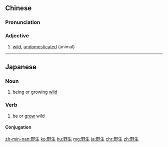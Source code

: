 ==Chinese==
{{zh-forms}}

===Pronunciation===
{{zh-pron
|m=yěshēng
|c=je5 saang1
|h=pfs=yâ-sâng
|mn=qz:iá-sng/tw,xm,zz:iá-seng/twvk:iá-seⁿ/twvt:iá-siⁿ
|cat=a
}}

===Adjective===
{{zh-adj}}

# [[wild]], [[undomesticated]] (animal)

----

==Japanese==
{{ja-kanjitab|や|せい|yomi=on}}

===Noun===
{{ja-noun|やせい}}

# being or growing [[wild]]

===Verb===
{{ja-verb-suru|やせい}}

# be or [[grow]] wild

====Conjugation====
{{ja-suru|やせい}}

[[zh-min-nan:野生]]
[[ko:野生]]
[[hu:野生]]
[[mg:野生]]
[[ja:野生]]
[[chr:野生]]
[[zh:野生]]